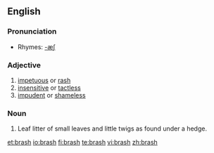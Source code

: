 ==English==

===Pronunciation===
*Rhymes: [[Rhymes:English:-æʃ|-æʃ]]

===Adjective===
{{en-adj|brash|er|more}}

# [[impetuous]] or [[rash]]
# [[insensitive]] or [[tactless]]
# [[impudent]] or [[shameless]]

===Noun===
{{en-noun|-}}

# Leaf litter of small leaves and little twigs as found under a hedge.

[[et:brash]]
[[io:brash]]
[[fi:brash]]
[[te:brash]]
[[vi:brash]]
[[zh:brash]]